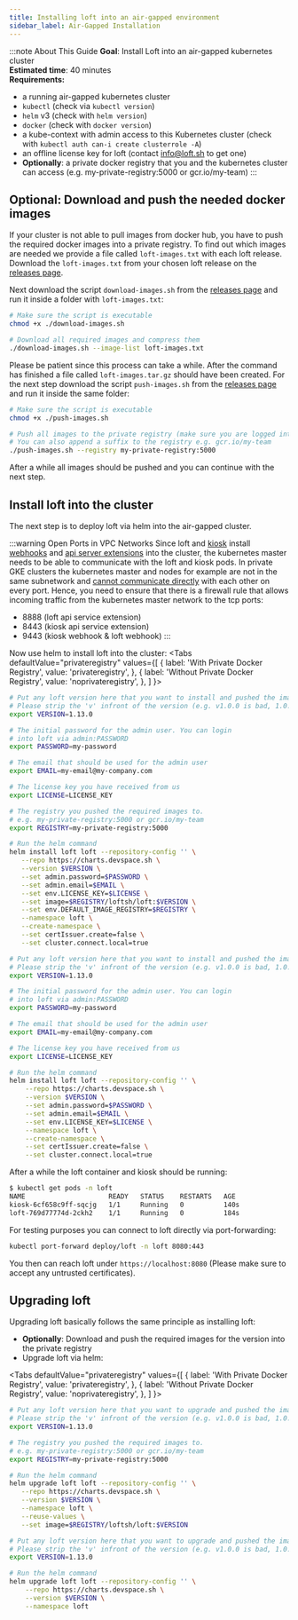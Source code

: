 ```yaml
---
title: Installing loft into an air-gapped environment
sidebar_label: Air-Gapped Installation
---
```



:::note About This Guide
**Goal**: Install Loft into an air-gapped kubernetes cluster  
**Estimated time**: 40 minutes  
**Requirements:**  
- a running air-gapped kubernetes cluster
- `kubectl` (check via `kubectl version`)
- `helm` v3 (check with `helm version`)
- `docker` (check with `docker version`)
- a kube-context with admin access to this Kubernetes cluster (check with `kubectl auth can-i create clusterrole -A`)
- an offline license key for loft (contact info@loft.sh to get one)
- **Optionally**: a private docker registry that you and the kubernetes cluster can access (e.g. my-private-registry:5000 or gcr.io/my-team)
:::

## Optional: Download and push the needed docker images

If your cluster is not able to pull images from docker hub, you have to push the required docker images into a private registry.
To find out which images are needed we provide a file called `loft-images.txt` with each loft release.
Download the `loft-images.txt` from your chosen loft release on the [releases page](https://github.com/loft-sh/loft/releases).

Next download the script `download-images.sh` from the [releases page](https://github.com/loft-sh/loft/releases) and run it inside a folder with `loft-images.txt`:
```bash
# Make sure the script is executable
chmod +x ./download-images.sh

# Download all required images and compress them
./download-images.sh --image-list loft-images.txt
```

Please be patient since this process can take a while. After the command has finished a file called `loft-images.tar.gz` should have been created.
For the next step download the script `push-images.sh` from the [releases page](https://github.com/loft-sh/loft/releases) and run it inside the same folder:
```bash
# Make sure the script is executable
chmod +x ./push-images.sh

# Push all images to the private registry (make sure you are logged into the registry)
# You can also append a suffix to the registry e.g. gcr.io/my-team
./push-images.sh --registry my-private-registry:5000
```

After a while all images should be pushed and you can continue with the next step.

## Install loft into the cluster

The next step is to deploy loft via helm into the air-gapped cluster.

:::warning Open Ports in VPC Networks
Since loft and [kiosk](https://github.com/kiosk-sh/kiosk) install [webhooks](https://kubernetes.io/docs/reference/access-authn-authz/extensible-admission-controllers/) and [api server extensions](https://kubernetes.io/docs/tasks/extend-kubernetes/setup-extension-api-server/) into the cluster, the kubernetes master needs to be able to communicate with the loft and kiosk pods.
In private GKE clusters the kubernetes master and nodes for example are not in the same subnetwork and [cannot communicate directly](https://cloud.google.com/kubernetes-engine/docs/how-to/private-clusters#add_firewall_rules) with each other on every port.
Hence, you need to ensure that there is a firewall rule that allows incoming traffic from the kubernetes master network to the tcp ports:
- 8888 (loft api service extension)
- 8443 (kiosk api service extension)
- 9443 (kiosk webhook & loft webhook)
:::

Now use helm to install loft into the cluster:
<Tabs
    defaultValue="privateregistry"
    values={[
        { label: 'With Private Docker Registry', value: 'privateregistry', },
        { label: 'Without Private Docker Registry', value: 'noprivateregistry', },
    ]
}>
<TabItem value="privateregistry">

```bash
# Put any loft version here that you want to install and pushed the images for
# Please strip the 'v' infront of the version (e.g. v1.0.0 is bad, 1.0.0 is good)
export VERSION=1.13.0

# The initial password for the admin user. You can login
# into loft via admin:PASSWORD
export PASSWORD=my-password

# The email that should be used for the admin user
export EMAIL=my-email@my-company.com

# The license key you have received from us
export LICENSE=LICENSE_KEY

# The registry you pushed the required images to.
# e.g. my-private-registry:5000 or gcr.io/my-team
export REGISTRY=my-private-registry:5000

# Run the helm command
helm install loft loft --repository-config '' \
   --repo https://charts.devspace.sh \
   --version $VERSION \
   --set admin.password=$PASSWORD \
   --set admin.email=$EMAIL \
   --set env.LICENSE_KEY=$LICENSE \
   --set image=$REGISTRY/loftsh/loft:$VERSION \
   --set env.DEFAULT_IMAGE_REGISTRY=$REGISTRY \
   --namespace loft \
   --create-namespace \
   --set certIssuer.create=false \
   --set cluster.connect.local=true
```

</TabItem>
<TabItem value="noprivateregistry">

```bash
# Put any loft version here that you want to install and pushed the images for
# Please strip the 'v' infront of the version (e.g. v1.0.0 is bad, 1.0.0 is good)
export VERSION=1.13.0

# The initial password for the admin user. You can login
# into loft via admin:PASSWORD
export PASSWORD=my-password

# The email that should be used for the admin user
export EMAIL=my-email@my-company.com

# The license key you have received from us
export LICENSE=LICENSE_KEY

# Run the helm command
helm install loft loft --repository-config '' \
    --repo https://charts.devspace.sh \
    --version $VERSION \
    --set admin.password=$PASSWORD \
    --set admin.email=$EMAIL \
    --set env.LICENSE_KEY=$LICENSE \
    --namespace loft \
    --create-namespace \
    --set certIssuer.create=false \
    --set cluster.connect.local=true
```

</TabItem>
</Tabs>

After a while the loft container and kiosk should be running:
```bash
$ kubectl get pods -n loft
NAME                     READY   STATUS    RESTARTS   AGE
kiosk-6cf658c9ff-sqcjg   1/1     Running   0          140s
loft-769d77774d-2ckh2    1/1     Running   0          184s
```

For testing purposes you can connect to loft directly via port-forwarding:
```bash
kubectl port-forward deploy/loft -n loft 8080:443
```

You then can reach loft under `https://localhost:8080` (Please make sure to accept any untrusted certificates).

## Upgrading loft

Upgrading loft basically follows the same principle as installing loft:
- **Optionally**: Download and push the required images for the version into the private registry
- Upgrade loft via helm:


<Tabs
    defaultValue="privateregistry"
    values={[
        { label: 'With Private Docker Registry', value: 'privateregistry', },
        { label: 'Without Private Docker Registry', value: 'noprivateregistry', },
    ]
    }>
<TabItem value="privateregistry">

```bash
# Put any loft version here that you want to upgrade and pushed the images for
# Please strip the 'v' infront of the version (e.g. v1.0.0 is bad, 1.0.0 is good)
export VERSION=1.13.0

# The registry you pushed the required images to.
# e.g. my-private-registry:5000 or gcr.io/my-team
export REGISTRY=my-private-registry:5000

# Run the helm command
helm upgrade loft loft --repository-config '' \
   --repo https://charts.devspace.sh \
   --version $VERSION \
   --namespace loft \
   --reuse-values \
   --set image=$REGISTRY/loftsh/loft:$VERSION
```

</TabItem>
<TabItem value="noprivateregistry">

```bash
# Put any loft version here that you want to upgrade and pushed the images for
# Please strip the 'v' infront of the version (e.g. v1.0.0 is bad, 1.0.0 is good)
export VERSION=1.13.0

# Run the helm command
helm upgrade loft loft --repository-config '' \
    --repo https://charts.devspace.sh \
    --version $VERSION \
    --namespace loft
```

</TabItem>
</Tabs>